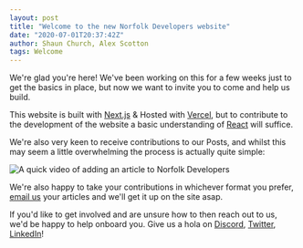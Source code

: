 ```yaml
---
layout: post
title: "Welcome to the new Norfolk Developers website"
date: "2020-07-01T20:37:42Z"
author: Shaun Church, Alex Scotton
tags: Welcome
---
```


We're glad you're here! We've been working on this for a few weeks just to get the basics in place, but now we want to invite you to come and help us build.

This website is built with [Next.js](https://nextjs.org/) & Hosted with [Vercel](https://vercel.com/), but to contribute to the development of the website a basic understanding of [React](https://reactjs.org/) will suffice.

We're also very keen to receive contributions to our Posts, and whilst this may seem a little overwhelming the process is actually quite simple:

![A quick video of adding an article to Norfolk Developers](/static/images/pages/posts/2020-07-01-welcome-to-the-new-norfolk-developers-website/peek-nordev-post-an-article.gif)

We're also happy to take your contributions in whichever format you prefer, [email us](mailto:info@norfolkdevelopers.com) your articles and we'll get it up on the site asap.

If you'd like to get involved and are unsure how to then reach out to us, we'd be happy to help onboard you. Give us a hola on [Discord](https://discord.gg/WQwrYrS), [Twitter](https://twitter.com/NorfolkDev), [LinkedIn](https://linkedin.com/company/norfolk-developers-ltd-/)!
